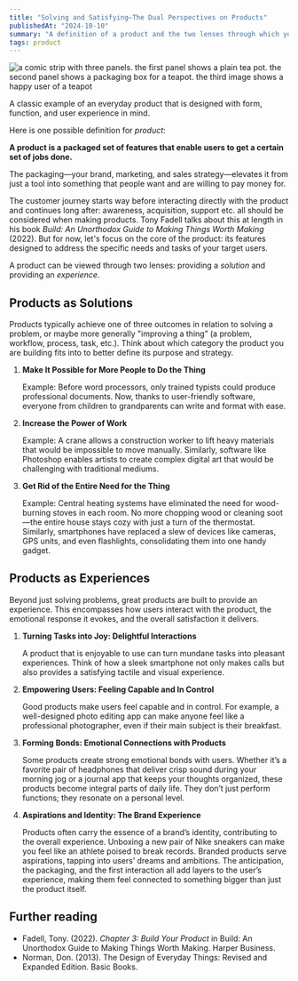 ```yaml
---
title: "Solving and Satisfying—The Dual Perspectives on Products"
publishedAt: "2024-10-10"
summary: "A definition of a product and the two lenses through which you can view products: providing a solution and providing an experience."
tags: product
---
```


![a comic strip with three panels. the first panel shows a plain tea pot. the second panel shows a packaging box for a teapot. the third image shows a happy user of a teapot ](./what-is-a-product.jpg)

<figcaption>
  A classic example of an everyday product that is designed with form, function,
  and user experience in mind.
</figcaption>

Here is one possible definition for _product_:

**A product is a packaged set of features that enable users to get a certain set of jobs done.**

The packaging—your brand, marketing, and sales strategy—elevates it from just a tool into something that people want and are willing to pay money for.

The customer journey starts way before interacting directly with the product and continues long after:
awareness, acquisition, support etc. all should be considered when making products.
Tony Fadell talks about this at length in his book _Build: An Unorthodox Guide to Making Things Worth Making_ (2022).
But for now, let's focus on the core of the product: its features designed to address the specific needs and tasks of your target users.

A product can be viewed through two lenses: providing a _solution_ and providing an _experience_.

## Products as Solutions

Products typically achieve one of three outcomes in relation to solving a problem, or maybe more generally
"improving a thing” (a problem, workflow, process, task, etc.).
Think about which category the product you are building fits into to better define its purpose and strategy.

1. **Make It Possible for More People to Do the Thing**

   Example: Before word processors, only trained typists could produce professional documents. Now, thanks to user-friendly software, everyone from children to grandparents can write and format with ease.

2. **Increase the Power of Work**

   Example: A crane allows a construction worker to lift heavy materials that would be impossible to move manually. Similarly, software like Photoshop enables artists to create complex digital art that would be challenging with traditional mediums.

3. **Get Rid of the Entire Need for the Thing**

   Example: Central heating systems have eliminated the need for wood-burning stoves in each room. No more chopping wood or cleaning soot—the entire house stays cozy with just a turn of the thermostat. Similarly, smartphones have replaced a slew of devices like cameras, GPS units, and even flashlights, consolidating them into one handy gadget.

## Products as Experiences

Beyond just solving problems, great products are built to provide an experience. This encompasses how users interact with the product, the emotional response it evokes, and the overall satisfaction it delivers.

1. **Turning Tasks into Joy: Delightful Interactions**

   A product that is enjoyable to use can turn mundane tasks into pleasant experiences. Think of how a sleek smartphone not only makes calls but also provides a satisfying tactile and visual experience.

2. **Empowering Users: Feeling Capable and In Control**

   Good products make users feel capable and in control. For example, a well-designed photo editing app can make anyone feel like a professional photographer, even if their main subject is their breakfast.

3. **Forming Bonds: Emotional Connections with Products**

   Some products create strong emotional bonds with users. Whether it’s a favorite pair of headphones that deliver crisp sound during your morning jog or a journal app that keeps your thoughts organized, these products become integral parts of daily life. They don’t just perform functions; they resonate on a personal level.

4. **Aspirations and Identity: The Brand Experience**

   Products often carry the essence of a brand’s identity, contributing to the overall experience. Unboxing a new pair of Nike sneakers can make you feel like an athlete poised to break records. Branded products serve aspirations, tapping into users’ dreams and ambitions. The anticipation, the packaging, and the first interaction all add layers to the user’s experience, making them feel connected to something bigger than just the product itself.

## Further reading

- Fadell, Tony. (2022). _Chapter 3: Build Your Product_ in Build: An Unorthodox Guide to Making Things Worth Making. Harper Business.
- Norman, Don. (2013). The Design of Everyday Things: Revised and Expanded Edition. Basic Books.
